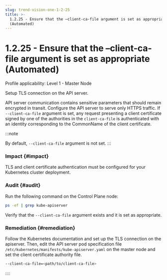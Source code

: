 ```yaml
---
slug: trend-vision-one-1-2-25
title: >-
  1.2.25 - Ensure that the –client-ca-file argument is set as appropriate
  (Automated)
---
```

# 1.2.25 - Ensure that the –client-ca-file argument is set as appropriate (Automated)

Profile applicability: Level 1 - Master Node

Setup TLS connection on the API server.

API server communication contains sensitive parameters that should remain encrypted in transit. Configure the API server to serve only HTTPS traffic. If `--client-ca-file` argument is set, any request presenting a client certificate signed by one of the authorities in the `client-ca-file` is authenticated with an identity corresponding to the CommonName of the client certificate.

:::note

By default, `--client-ca-file` argument is not set.
:::

### Impact {#impact}

TLS and client certificate authentication must be configured for your Kubernetes cluster deployment.

### Audit {#audit}

Run the following command on the Control Plane node:

```bash
ps -ef | grep kube-apiserver
```

Verify that the `--client-ca-file` argument exists and it is set as appropriate.

### Remediation {#remediation}

Follow the Kubernetes documentation and set up the TLS connection on the apiserver. Then, edit the API server pod specification file `/etc/kubernetes/manifests/kube-apiserver.yaml` on the master node and set the client certificate authority file.

```bash
--client-ca-file=<path/to/client-ca-file>
```
::::

